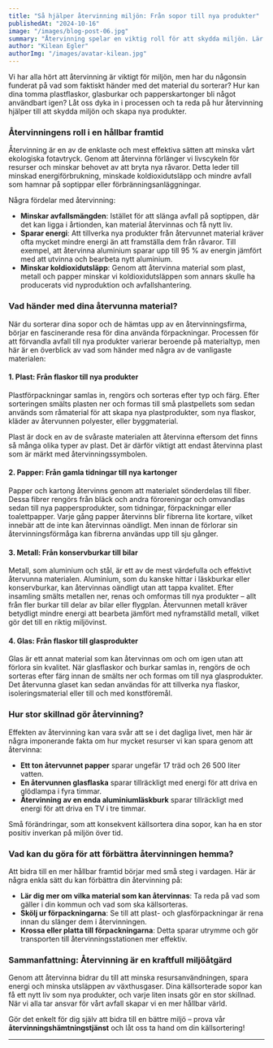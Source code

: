 ```yaml
---
title: "Så hjälper återvinning miljön: Från sopor till nya produkter"
publishedAt: "2024-10-16"
image: "/images/blog-post-06.jpg"
summary: "Återvinning spelar en viktig roll för att skydda miljön. Lär dig hur dina källsorterade sopor kan förvandlas till nya produkter."
author: "Kilean Egler"
authorImg: "/images/avatar-kilean.jpg"
---
```


Vi har alla hört att återvinning är viktigt för miljön, men har du någonsin funderat på vad som faktiskt händer med det material du sorterar? Hur kan dina tomma plastflaskor, glasburkar och papperskartonger bli något användbart igen? Låt oss dyka in i processen och ta reda på hur återvinning hjälper till att skydda miljön och skapa nya produkter.

### Återvinningens roll i en hållbar framtid

Återvinning är en av de enklaste och mest effektiva sätten att minska vårt ekologiska fotavtryck. Genom att återvinna förlänger vi livscykeln för resurser och minskar behovet av att bryta nya råvaror. Detta leder till minskad energiförbrukning, minskade koldioxidutsläpp och mindre avfall som hamnar på soptippar eller förbränningsanläggningar.

Några fördelar med återvinning:

- **Minskar avfallsmängden**: Istället för att slänga avfall på soptippen, där det kan ligga i årtionden, kan material återvinnas och få nytt liv.
- **Sparar energi**: Att tillverka nya produkter från återvunnet material kräver ofta mycket mindre energi än att framställa dem från råvaror. Till exempel, att återvinna aluminium sparar upp till 95 % av energin jämfört med att utvinna och bearbeta nytt aluminium.
- **Minskar koldioxidutsläpp**: Genom att återvinna material som plast, metall och papper minskar vi koldioxidutsläppen som annars skulle ha producerats vid nyproduktion och avfallshantering.

### Vad händer med dina återvunna material?

När du sorterar dina sopor och de hämtas upp av en återvinningsfirma, börjar en fascinerande resa för dina använda förpackningar. Processen för att förvandla avfall till nya produkter varierar beroende på materialtyp, men här är en överblick av vad som händer med några av de vanligaste materialen:

#### 1. Plast: Från flaskor till nya produkter

Plastförpackningar samlas in, rengörs och sorteras efter typ och färg. Efter sorteringen smälts plasten ner och formas till små plastpellets som sedan används som råmaterial för att skapa nya plastprodukter, som nya flaskor, kläder av återvunnen polyester, eller byggmaterial.

Plast är dock en av de svåraste materialen att återvinna eftersom det finns så många olika typer av plast. Det är därför viktigt att endast återvinna plast som är märkt med återvinningssymbolen.

#### 2. Papper: Från gamla tidningar till nya kartonger

Papper och kartong återvinns genom att materialet sönderdelas till fiber. Dessa fibrer rengörs från bläck och andra föroreningar och omvandlas sedan till nya pappersprodukter, som tidningar, förpackningar eller toalettpapper. Varje gång papper återvinns blir fibrerna lite kortare, vilket innebär att de inte kan återvinnas oändligt. Men innan de förlorar sin återvinningsförmåga kan fibrerna användas upp till sju gånger.

#### 3. Metall: Från konservburkar till bilar

Metall, som aluminium och stål, är ett av de mest värdefulla och effektivt återvunna materialen. Aluminium, som du kanske hittar i läskburkar eller konservburkar, kan återvinnas oändligt utan att tappa kvalitet. Efter insamling smälts metallen ner, renas och omformas till nya produkter – allt från fler burkar till delar av bilar eller flygplan. Återvunnen metall kräver betydligt mindre energi att bearbeta jämfört med nyframställd metall, vilket gör det till en riktig miljövinst.

#### 4. Glas: Från flaskor till glasprodukter

Glas är ett annat material som kan återvinnas om och om igen utan att förlora sin kvalitet. När glasflaskor och burkar samlas in, rengörs de och sorteras efter färg innan de smälts ner och formas om till nya glasprodukter. Det återvunna glaset kan sedan användas för att tillverka nya flaskor, isoleringsmaterial eller till och med konstföremål.

### Hur stor skillnad gör återvinning?

Effekten av återvinning kan vara svår att se i det dagliga livet, men här är några imponerande fakta om hur mycket resurser vi kan spara genom att återvinna:

- **Ett ton återvunnet papper** sparar ungefär 17 träd och 26 500 liter vatten.
- **En återvunnen glasflaska** sparar tillräckligt med energi för att driva en glödlampa i fyra timmar.
- **Återvinning av en enda aluminiumläskburk** sparar tillräckligt med energi för att driva en TV i tre timmar.

Små förändringar, som att konsekvent källsortera dina sopor, kan ha en stor positiv inverkan på miljön över tid.

### Vad kan du göra för att förbättra återvinningen hemma?

Att bidra till en mer hållbar framtid börjar med små steg i vardagen. Här är några enkla sätt du kan förbättra din återvinning på:

- **Lär dig mer om vilka material som kan återvinnas**: Ta reda på vad som gäller i din kommun och vad som ska källsorteras.
- **Skölj ur förpackningarna**: Se till att plast- och glasförpackningar är rena innan du slänger dem i återvinningen.
- **Krossa eller platta till förpackningarna**: Detta sparar utrymme och gör transporten till återvinningsstationen mer effektiv.

### Sammanfattning: Återvinning är en kraftfull miljöåtgärd

Genom att återvinna bidrar du till att minska resursanvändningen, spara energi och minska utsläppen av växthusgaser. Dina källsorterade sopor kan få ett nytt liv som nya produkter, och varje liten insats gör en stor skillnad. När vi alla tar ansvar för vårt avfall skapar vi en mer hållbar värld.

Gör det enkelt för dig själv att bidra till en bättre miljö – prova vår **återvinningshämtningstjänst** och låt oss ta hand om din källsortering!

---
